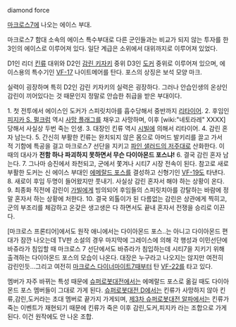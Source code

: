 diamond force

[[마크로스7]]에 나오는 에이스 부대.

마크로스7 함대 소속의 에이스 특수부대로 다른 군인들과는 비교가 되지 않는 투자를 한 3인의 에이스로 이루어져 있다. 일단 계급은 소위에서 대위까지로 이루어져 있었다.

D1인 리더 [[킨류]] 대위와 D2인 [[감린 키자키]] 중위 D3인 [[도커]] 중위로 이루어져 있으며, 에이스용의 특수기인 [[VF-17]] 나이트메어를 탄다. 포스의 상징은 보석 모양 마크. 

실력이 굉장하며 특히 D2인 감린 키자키의 실력은 굉장하다. 그러나 안습인생의 온상인 감린이 끼어있다는 것 때문인지 정말로 안습한 취급을 받은 부대이다.

1. 첫 전투에서 에이스인 도커가 스피릿치아를 흡수당해서 중반까지 [[리타이어]].
2. 후임인 [[피지카 S. 펄크럼]] 역시 [[사망 플래그]]를 채우고 사망하며, 이후 [wiki:"네토라레" XXXX] 당해서 사실상 두번 죽는 인생.
3. 대장인 킨류 역시 [[시빌]]에 의해서 리타이어.
4. 감린 혼자 남는다.
5. 간신히 부활한 킨류는 완치되지 않은 몸으로 아머드 발키리를 끌고 가서 적 기함에 특공을 걸고 마크로스7 선단을 지키고 [[파인 샐러드의 저주]]대로 산화한다. 이때의 대사가 '''전함 하나 파괴하지 못하면서 무슨 다이아몬드 포스냐!'''
6. 결국 감린 혼자 남는다.
7. 그나마 승진에서 좌천되고, 군에서 쫓겨나 시티7 시장 전속이 된다. 참고로 새로 부활한 도커는 신 에이스 부대인 [[에메랄드 포스]]를 결성하고 신형기인 [[VF-19]]도 타낸다.
8. 새로이 후임 두명이 들어왔지만 풋내기. 사실상 감린 혼자서 해야 하는 상황이 온다.
9. 최종화 직전에 감린이 [[가빌]]에게 빙의되어 후임들의 스피릿치아를 강탈하는 바람에 정말 혼자서 하는 상황에 처한다.
10. 결국 외톨이가 된 다름없는 감린은 상관에게 찍히고, 군의 부조리를 체감하고 온갖은 생고생은 다 하면서도 끝내 혼자서 전쟁을 승리로 이끈다.

[마크로스 프론티어]에서도 원작 애니에서는 다이아몬드 포스..는 아니고 다이아몬드 편대가 잠깐 나오는데 TV판 소설의 경우 마지막에 그레이스에 의해 각 행성과 이민선단에 바쥬라가 침입할 때 마크로스 7 선단에서도 바쥬라가 침입하는데 시티7을 지키기 위해 출격하는 다이아몬드 포스의 모습이 나온다. 대장은 누구라고 나오지는 않지만 여전히 감린인듯...그리고 여전히 [[마크로스 다이너마이트7]]때부터 탄 [[VF-22]]를 타고 있다.

멤버가 자주 바뀌는 특성 때문에 [[슈퍼로봇대전]]에서는 에메랄드 포스로 옮길 때도 다이아몬드 포스 멤버들이 그대로 가게 된다. [[슈퍼로봇대전 D]]에서는 킨류가 사망하지 않아 킨류,감린,도커라는 초대 멤버로 끝가지 가게되며, [[제3차 슈퍼로봇대전 알파]]에서는 킨류가 죽는 이벤트가 재현되기 때문에 킨류가 죽은 이후 감린,도커,피지카 라는 조합으로 가게된다. 이건 원작에도 안 나온 조합.
